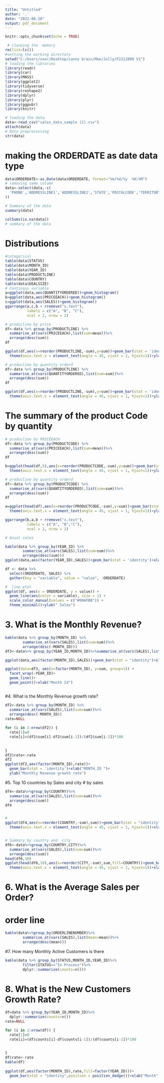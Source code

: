 ```yaml
---
title: "Untitled"
author: '.'
date: "2022-08-20"
output: pdf_document
---
```


```r
knitr::opts_chunk$set(echo = TRUE)
```
 
```r
 # claneing the  memory
rm(list=ls())
#setting the working directory
setwd("C:/Users/user/Desktop/canny brain/Mee/Jully/F2212098 V1")
# loading the libraries
library(readr)
library(car)
library(MASS)
library(ggplot2)
library(tidyverse)
library(reshape2)
library(dplyr)
library(plyr)
library(ggpubr)
library(knitr)

```

```r
# loading the data
data<-read_csv("sales_data_sample (2).csv")
attach(data)
# Data preprocessing
str(data)
```


# making the ORDERDATE  as date data type

```r
data$ORDERDATE<-as.Date(data$ORDERDATE, format="%m/%d/%y  %H:%M")
# removing some column
data<-select(data,-c(
  'PHONE','ADDRESSLINE1','ADDRESSLINE2','STATE','POSTALCODE','TERRITORY','CONTACTLASTNAME','CONTACTFIRSTNAME'
))

```

```r
# Summary of the data
summary(data)

colSums(is.na(data))
# summary of the data
```
# Distributions


```r
#categorical
table(data$STATUS)
table(data$MONTH_ID)
table(data$YEAR_ID)
table(data$PRODUCTLINE)
table(data$COUNTRY)
table(data$DEALSIZE)
# Continous variable
a=ggplot(data,aes(QUANTITYORDERED))+geom_histogram()
b=ggplot(data,aes(PRICEEACH))+geom_histogram()
c=ggplot(data,aes(SALES))+geom_histogram()
ggarrange(a,c,b + rremove("x.text"), 
          labels = c("A", "B", "C"),
          ncol = 2, nrow = 2)


```

```r

# producline by price
df<-data %>% group_by(PRODUCTLINE) %>%
  summarise_at(vars(PRICEEACH),list(sum=mean))%>%
  arrange(desc(sum))
df

ggplot(df,aes(x=reorder(PRODUCTLINE,-sum),y=sum))+geom_bar(stat = 'identity')+xlab("Productline ")+
  theme(axis.text.x = element_text(angle = 45, vjust = 1, hjust=1))+ylab(" PRICE of EACH Quanity ")

# producline by quantity orderd
df<-data %>% group_by(PRODUCTLINE) %>%
  summarise_at(vars(QUANTITYORDERED),list(sum=sum))%>%
  arrange(desc(sum))
df

ggplot(df,aes(x=reorder(PRODUCTLINE,-sum),y=sum))+geom_bar(stat = 'identity')+xlab("Productline ")+
  theme(axis.text.x = element_text(angle = 45, vjust = 1, hjust=1))+ylab(" QUANTITY ORDERED")

```




# The summary of the product Code by quantity

```r
# producline by PRICEEACH
df<-data %>% group_by(PRODUCTCODE) %>%
  summarise_at(vars(PRICEEACH),list(sum=mean))%>%
  arrange(desc(sum))
df

b=ggplot(head(df,5),aes(x=reorder(PRODUCTCODE,-sum),y=sum))+geom_bar(stat = 'identity')+xlab("PRODUCT CODE ")+
  theme(axis.text.x = element_text(angle = 45, vjust = 1, hjust=1))+ylab(" Average price Per Quanitity")

# producline by quantity orderd
df<-data %>% group_by(PRODUCTCODE) %>%
  summarise_at(vars(QUANTITYORDERED),list(sum=sum))%>%
  arrange(desc(sum))
df

a=ggplot(head(df),aes(x=reorder(PRODUCTCODE,-sum),y=sum))+geom_bar(stat = 'identity')+xlab("PRODUCT CODE ")+
  theme(axis.text.x = element_text(angle = 45, vjust = 1, hjust=1))+ylab(" QUANTITY ORDERED")

ggarrange(b,a,b + rremove("x.text"), 
          labels = c("A", "B","C"),
          ncol = 2, nrow = 2)
```

################################################################################################################


```r
# Anual sales

kable(data %>% group_by(YEAR_ID) %>%
        summarise_at(vars(SALES),list(sum=sum))%>%
        arrange(desc(sum)))
ggplot(data,aes(factor(YEAR_ID),SALES))+geom_bar(stat = 'identity')+xlab("Year ")

df <- data %>%
  select(ORDERDATE, SALES) %>%
  gather(key = "variable", value = "value", -ORDERDATE)

#  line plot
ggplot(df, aes(x = ORDERDATE, y = value)) + 
  geom_line(aes(color = variable), size = 1) +
  scale_color_manual(values = c("#00AFBB")) +
  theme_minimal()+ylab(" Sales")
```

################################################################################################################


# 3.	What is the Monthly Revenue?

```r
kable(data %>% group_by(MONTH_ID) %>%
        summarise_at(vars(SALES),list(sum=sum))%>%
        arrange(desc(-MONTH_ID)))
df3<-data%>% group_by(YEAR_ID,MONTH_ID)%>%summarise_at(vars(SALES),list(sum=sum))

ggplot(data,aes(factor(MONTH_ID),SALES))+geom_bar(stat = "identity")+xlab("Months ")

ggplot(data=df3, aes(x=factor(MONTH_ID), y=sum, group=1)) +
  facet_wrap(~YEAR_ID)+
  geom_line()+
  geom_point()+xlab("Month Id")



```
################################################################################################################

#4.	What is the Monthly Revenue growth rate?
```r
df2<-data %>% group_by(MONTH_ID) %>%
  summarise_at(vars(SALES),list(sum=sum))%>%
  arrange(desc(-MONTH_ID))
rate=NULL
 
for (i in 2:nrow(df2)) {
  rate[1]=0
  rate[i]=(df2$sum[i]-df2$sum[i-1])/(df2$sum[i-1])*100
 
  
}
df2$rate<-rate
df2
ggplot(df2,aes(factor(MONTH_ID),rate))+
  geom_bar(stat = 'identity')+xlab("MONTH_ID ")+
  ylab("Monthly Revenue growth rate")
```


################################################################################################################

#5.	Top 10 countries by Sales and city
# by sales

```r
df4<-data%>%group_by(COUNTRY)%>%
  summarise_at(vars(SALES),list(sum=sum))%>%
  arrange(desc(sum))
df4


# 
ggplot(df4,aes(x=reorder(COUNTRY,-sum),sum))+geom_bar(stat = "identity")+ 
  theme(axis.text.x = element_text(angle = 45, vjust = 1, hjust=1))+xlab("Country")


# Summary by country and  city
df6<-data%>%group_by(COUNTRY,CITY)%>%
  summarise_at(vars(SALES),list(sum=sum))%>%
  arrange(desc(sum))
head(df6,10)
ggplot(head(df6,10),aes(x=reorder(CITY,-sum),sum,fill=COUNTRY))+geom_bar(stat = "identity")+ 
  theme(axis.text.x = element_text(angle = 45, vjust = 1, hjust=1))+xlab("CITY")
```


################################################################################################################

# 6.	What is the Average Sales per Order?
# order line

```r
kable(data%>%group_by(ORDERLINENUMBER)%>%
        summarise_at(vars(SALES),list(mean=mean))%>%
        arrange(desc(mean)))
```

################################################################################################################

#7.	How many Monthly Active Customers is there


```r
kable(data %>% group_by(STATUS,MONTH_ID,YEAR_ID)%>%
        filter(STATUS=="In Process")%>%
        dplyr::summarize(counts=n()))

```


################################################################################################################

# 8.	What is the New Customers Growth Rate?


```r

df=data %>% group_by(YEAR_ID,MONTH_ID)%>%
  dplyr::summarize(counts=n())
rate=NULL

for (i in 2:nrow(df)) {
  rate[1]=0
  rate[i]=(df$counts[i]-df$counts[i-1])/(df$counts[i-1])*100
  
  
}
df$rate<-rate
kable(df)
 
ggplot(df,aes(factor(MONTH_ID),rate,fill=factor(YEAR_ID)))+
  geom_bar(stat = "identity",position = position_dodge())+xlab("Month")

```